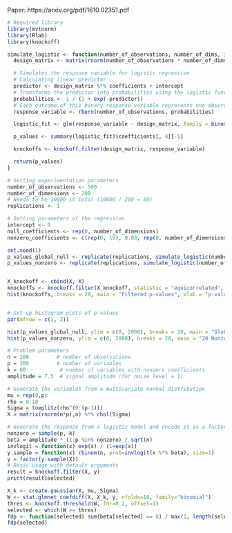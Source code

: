 Paper: https://arxiv.org/pdf/1610.02351.pdf
```r
# Required library
library(mvtnorm)
library(Rlab)
library(knockoff)

simulate_logistic <- function(number_of_observations, number_of_dims, intercept, coefficients) {
  design_matrix <- matrix(rnorm(number_of_observations * number_of_dims), ncol = number_of_dims)

  # Simulates the response variable for logistic regression
  # Calculating linear predictor
  predictor <- design_matrix %*% coefficients + intercept
  # Transforms the predictor into probabilities using the logistic function
  probabilities <- 1 / (1 + exp(-predictor))
  # Each outcome of this binary response variable represents one observation
  response_variable <- rbern(number_of_observations, probabilities)

  logistic_fit <- glm(response_variable ~ design_matrix, family = binomial(link = "logit"))

  p_values <- summary(logistic_fit)$coefficients[, 4][-1]

  knockoffs <- knockoff.filter(design_matrix, response_variable)

  return(p_values)
}

# Setting experimentation parameters
number_of_observations <- 500
number_of_dimensions <- 200
# Needs to be 10000 in total (10000 / 200 = 50)
replications <- 1

# Setting parameters of the regression
intercept <- 0
null_coefficients <- rep(0, number_of_dimensions)
nonzero_coefficients <- c(rep(0, 19), 0.08, rep(0, number_of_dimensions - 20))

set.seed(1)
p_values_global_null <- replicate(replications, simulate_logistic(number_of_observations, number_of_dimensions, intercept, null_coefficients))
p_values_nonzero <- replicate(replications, simulate_logistic(number_of_observations, number_of_dimensions, intercept, nonzero_coefficients))


X_knockoff <- cbind(X, X)
knockoffs <- knockoff.filter(X_knockoff, statistic = "equicorrelated", fdr = 0.1)
hist(knockoffs, breaks = 20, main = "Filtered p-values", xlab = "p-values", col = "lightblue", border = "white")


# Set-up histogram plots of p-values
par(mfrow = c(1, 2))

```
```r
hist(p_values_global_null, ylim = c(0, 2000), breaks = 20, main = "Global Null, AR(1) Design", xlab = "P-Values", ylab = "Count", col = "lightblue", border = "white")
hist(p_values_nonzero, ylim = c(0, 2000), breaks = 20, main = "20 Nonzero Coefficients, AR(1) Design", xlab = "P-Values", ylab = "Count", col = "lightblue", border = "white")
```
```r
# Problem parameters
n = 200         # number of observations
p = 200         # number of variables
k = 60           # number of variables with nonzero coefficients
amplitude = 7.5  # signal amplitude (for noise level = 1)

# Generate the variables from a multivariate normal distribution
mu = rep(0,p)
rho = 0.10
Sigma = toeplitz(rho^(0:(p-1)))
X = matrix(rnorm(n*p),n) %*% chol(Sigma)

# Generate the response from a logistic model and encode it as a factor.
nonzero = sample(p, k)
beta = amplitude * (1:p %in% nonzero) / sqrt(n)
invlogit = function(x) exp(x) / (1+exp(x))
y.sample = function(x) rbinom(n, prob=invlogit(x %*% beta), size=1)
y = factor(y.sample(X))
# Basic usage with default arguments
result = knockoff.filter(X, y)
print(result$selected)
```
```r
X_k <- create.gaussian(X, mu, Sigma)
W <- stat.glmnet_coefdiff(X, X_k, y, nfolds=10, family="binomial")
thres <- knockoff.threshold(W, fdr=0.2, offset=1)
selected <- which(W >= thres)
fdp <- function(selected) sum(beta[selected] == 0) / max(1, length(selected))
fdp(selected)
```
